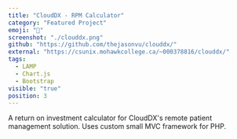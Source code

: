 ```yaml
---
title: "CloudDX - RPM Calculator"
category: "Featured Project"
emoji: "🧰"
screenshot: "./clouddx.png"
github: "https://github.com/thejasonvu/clouddx/"
external: "https://csunix.mohawkcollege.ca/~000378816/clouddx/"
tags:
  - LAMP
  - Chart.js
  - Bootstrap
visible: "true"
position: 3
---
```


A return on investment calculator for CloudDX's remote patient management solution. Uses custom small MVC framework for PHP.
